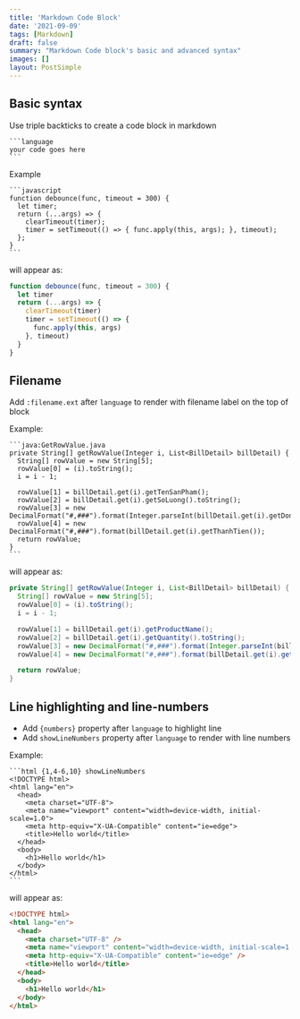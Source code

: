 ```yaml
---
title: 'Markdown Code Block'
date: '2021-09-09'
tags: [Markdown]
draft: false
summary: "Markdown Code block's basic and advanced syntax"
images: []
layout: PostSimple
---
```


## Basic syntax

Use triple backticks to create a code block in markdown

````
```language
your code goes here
```
````

Example

````
```javascript
function debounce(func, timeout = 300) {
  let timer;
  return (...args) => {
    clearTimeout(timer);
    timer = setTimeout(() => { func.apply(this, args); }, timeout);
  };
}
```
````

will appear as:

```javascript
function debounce(func, timeout = 300) {
  let timer
  return (...args) => {
    clearTimeout(timer)
    timer = setTimeout(() => {
      func.apply(this, args)
    }, timeout)
  }
}
```

## Filename

Add `:filename.ext` after `language` to render with filename label on the top of block

Example:

````
```java:GetRowValue.java
private String[] getRowValue(Integer i, List<BillDetail> billDetail) {
  String[] rowValue = new String[5];
  rowValue[0] = (i).toString();
  i = i - 1;

  rowValue[1] = billDetail.get(i).getTenSanPham();
  rowValue[2] = billDetail.get(i).getSoLuong().toString();
  rowValue[3] = new DecimalFormat("#,###").format(Integer.parseInt(billDetail.get(i).getDonGiaSanPham()));
  rowValue[4] = new DecimalFormat("#,###").format(billDetail.get(i).getThanhTien());
  return rowValue;
}
```
````

will appear as:

```java:GetRowValue.java
private String[] getRowValue(Integer i, List<BillDetail> billDetail) {
  String[] rowValue = new String[5];
  rowValue[0] = (i).toString();
  i = i - 1;

  rowValue[1] = billDetail.get(i).getProductName();
  rowValue[2] = billDetail.get(i).getQuantity().toString();
  rowValue[3] = new DecimalFormat("#,###").format(Integer.parseInt(billDetail.get(i).getProductPrice()));
  rowValue[4] = new DecimalFormat("#,###").format(billDetail.get(i).getSubTotal());

  return rowValue;
}
```

## Line highlighting and line-numbers

- Add `{numbers}` property after `language` to highlight line
- Add `showLineNumbers` property after `language` to render with line numbers

Example:

````
```html {1,4-6,10} showLineNumbers
<!DOCTYPE html>
<html lang="en">
  <head>
    <meta charset="UTF-8">
    <meta name="viewport" content="width=device-width, initial-scale=1.0">
    <meta http-equiv="X-UA-Compatible" content="ie=edge">
    <title>Hello world</title>
  </head>
  <body>
    <h1>Hello world</h1>
  </body>
</html>
```
````

will appear as:

```html {1,4-6,10} showLineNumbers
<!DOCTYPE html>
<html lang="en">
  <head>
    <meta charset="UTF-8" />
    <meta name="viewport" content="width=device-width, initial-scale=1.0" />
    <meta http-equiv="X-UA-Compatible" content="ie=edge" />
    <title>Hello world</title>
  </head>
  <body>
    <h1>Hello world</h1>
  </body>
</html>
```
